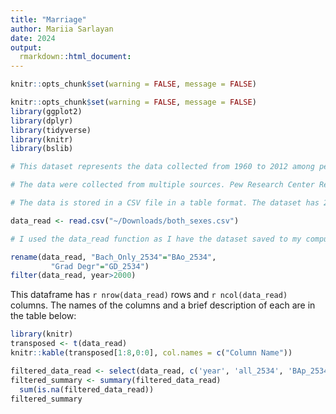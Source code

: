 ```yaml
---
title: "Marriage"
author: Mariia Sarlayan
date: 2024
output: 
  rmarkdown::html_document:
---
```


``` r
knitr::opts_chunk$set(warning = FALSE, message = FALSE) 
```

```r
knitr::opts_chunk$set(warning = FALSE, message = FALSE) 
library(ggplot2)
library(dplyr)
library(tidyverse)
library(knitr)
library(bslib)
```

```r
# This dataset represents the data collected from 1960 to 2012 among people of various ages in the United States. The purpose of this study is to understand whether age, economic factors, gender, and education affect people's decision to get married, and if yes, how trends changed compared to the previous generations. 

# The data were collected from multiple sources. Pew Research Center Report is a primary source of data in this dataset which conducts surveys and analyzes demographic data. Another source is a Current Population Survey (CPS) conducted by the Bureau of Labor Statistics and the Census Bureau - employment data were collected from this source. Other sources include Pew Surveys, historical comparisons, behavioral predictions, and so on.

# The data is stored in a CSV file in a table format. The dataset has 20 columns with each row representing data for a specific year. We can say that this dataset is a file delimited by tabs. There are multiple programs that could open this dataset, any software that works with csv format can be used, such as Microsoft Excel, Google Sheets, Numbers, R Studio, etc. 
```

```r
data_read <- read.csv("~/Downloads/both_sexes.csv")

# I used the data_read function as I have the dataset saved to my computer in the .csv format.
```

```r
rename(data_read, "Bach_Only_2534"="BAo_2534",
         "Grad Degr"="GD_2534")
filter(data_read, year>2000)
```

This dataframe has `r nrow(data_read)` rows and `r ncol(data_read)` columns. The names of the columns and a brief description of each are in the table below:

```r
library(knitr)
transposed <- t(data_read)
knitr::kable(transposed[1:8,0:0], col.names = c("Column Name"))
```

```r
filtered_data_read <- select(data_read, c('year', 'all_2534', 'BAp_2534'))
filtered_summary <- summary(filtered_data_read)
  sum(is.na(filtered_data_read))
filtered_summary
```